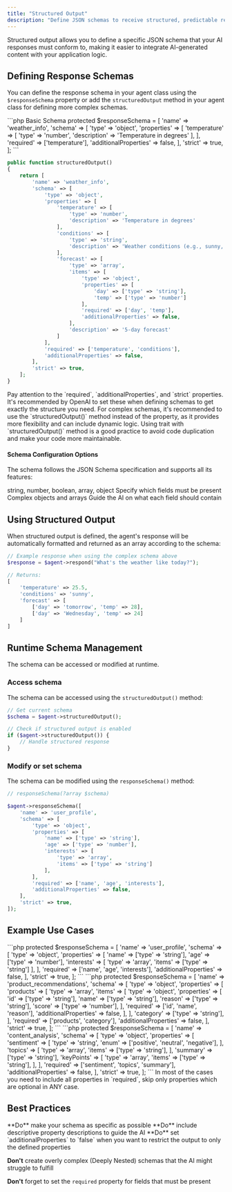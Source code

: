 ```yaml
---
title: "Structured Output"
description: "Define JSON schemas to receive structured, predictable responses from your AI agents instead of free-form text."
---
```


<Note>
Structured output allows you to define a specific JSON schema that your AI responses must conform to, making it easier to integrate AI-generated content with your application logic.
</Note>

## Defining Response Schemas

You can define the response schema in your agent class using the `$responseSchema` property or add the `structuredOutput` method in your agent class for defining more complex schemas.

<CodeGroup>
```php Basic Schema
protected $responseSchema = [
    'name' => 'weather_info',
    'schema' => [
        'type' => 'object',
        'properties' => [
            'temperature' => [
                'type' => 'number',
                'description' => 'Temperature in degrees'
            ],
        ],
        'required' => ['temperature'],
        'additionalProperties' => false,
    ],
    'strict' => true,
];
```

```php Complex Schema
public function structuredOutput()
{
    return [
        'name' => 'weather_info',
        'schema' => [
            'type' => 'object',
            'properties' => [
                'temperature' => [
                    'type' => 'number',
                    'description' => 'Temperature in degrees'
                ],
                'conditions' => [
                    'type' => 'string',
                    'description' => 'Weather conditions (e.g., sunny, rainy)'
                ],
                'forecast' => [
                    'type' => 'array',
                    'items' => [
                        'type' => 'object',
                        'properties' => [
                            'day' => ['type' => 'string'],
                            'temp' => ['type' => 'number']
                        ],
                        'required' => ['day', 'temp'],
                        'additionalProperties' => false,
                    ],
                    'description' => '5-day forecast'
                ]
            ],
            'required' => ['temperature', 'conditions'],
            'additionalProperties' => false,
        ],
        'strict' => true,
    ];
}
```
</CodeGroup>


<Warning>
Pay attention to the `required`, `additionalProperties`, and `strict` properties. It's recommended by OpenAI to set these when defining schemas to get exactly the structure you need.
</Warning>

<Tip>
For complex schemas, it's recommended to use the `structuredOutput()` method instead of the property, as it provides more flexibility and can include dynamic logic.
</Tip>

<Tip>
Using trait with `structuredOutput()` method is a good practice to avoid code duplication and make your code more maintainable.
</Tip>

#### Schema Configuration Options

The schema follows the JSON Schema specification and supports all its features:

<CardGroup cols={2}>
  <Card title="Basic Types" icon="code">
    string, number, boolean, array, object
  </Card>
  <Card title="Required Properties" icon="asterisk">
    Specify which fields must be present
  </Card>
  <Card title="Nested Structures" icon="layer-group">
    Complex objects and arrays
  </Card>
  <Card title="Property Descriptions" icon="comment">
    Guide the AI on what each field should contain
  </Card>
</CardGroup>

## Using Structured Output

When structured output is defined, the agent's response will be automatically formatted and returned as an array according to the schema:

```php
// Example response when using the complex schema above
$response = $agent->respond("What's the weather like today?");

// Returns:
[
    'temperature' => 25.5,
    'conditions' => 'sunny',
    'forecast' => [
        ['day' => 'tomorrow', 'temp' => 28],
        ['day' => 'Wednesday', 'temp' => 24]
    ]
]
```

## Runtime Schema Management

The schema can be accessed or modified at runtime.

### Access schema
The schema can be accessed using the `structuredOutput()` method:

```php
// Get current schema
$schema = $agent->structuredOutput();

// Check if structured output is enabled
if ($agent->structuredOutput()) {
    // Handle structured response
}
```

### Modify or set schema
The schema can be modified using the `responseSchema()` method:

```php
// responseSchema(?array $schema)

$agent->responseSchema([
    'name' => 'user_profile',
    'schema' => [
        'type' => 'object',
        'properties' => [
            'name' => ['type' => 'string'],
            'age' => ['type' => 'number'],
            'interests' => [
                'type' => 'array',
                'items' => ['type' => 'string']
            ],
        ],
        'required' => ['name', 'age', 'interests'],
        'additionalProperties' => false,
    ],
    'strict' => true,
]);
```

## Example Use Cases

<AccordionGroup>
  <Accordion title="User Profile Generation">
    ```php
    protected $responseSchema = [
        'name' => 'user_profile',
        'schema' => [
            'type' => 'object',
            'properties' => [
                'name' => ['type' => 'string'],
                'age' => ['type' => 'number'],
                'interests' => [
                    'type' => 'array',
                    'items' => ['type' => 'string']
                ],
            ],
            'required' => ['name', 'age', 'interests'],
            'additionalProperties' => false,
        ],
        'strict' => true,
    ];
    ```
  </Accordion>
  <Accordion title="Product Recommendations">
    ```php
    protected $responseSchema = [
        'name' => 'product_recommendations',
        'schema' => [
            'type' => 'object',
            'properties' => [
                'products' => [
                    'type' => 'array',
                    'items' => [
                        'type' => 'object',
                        'properties' => [
                            'id' => ['type' => 'string'],
                            'name' => ['type' => 'string'],
                            'reason' => ['type' => 'string'],
                            'score' => ['type' => 'number'],
                        ],
                        'required' => ['id', 'name', 'reason'],
                        'additionalProperties' => false,
                    ],
                ],
                'category' => ['type' => 'string'],
            ],
            'required' => ['products', 'category'],
            'additionalProperties' => false,
        ],
        'strict' => true,
    ];
    ```
  </Accordion>
  <Accordion title="Content Analysis">
    ```php
    protected $responseSchema = [
        'name' => 'content_analysis',
        'schema' => [
            'type' => 'object',
            'properties' => [
                'sentiment' => [
                    'type' => 'string',
                    'enum' => ['positive', 'neutral', 'negative'],
                ],
                'topics' => [
                    'type' => 'array',
                    'items' => ['type' => 'string'],
                ],
                'summary' => ['type' => 'string'],
                'keyPoints' => [
                    'type' => 'array',
                    'items' => ['type' => 'string'],
                ],
            ],
            'required' => ['sentiment', 'topics', 'summary'],
            'additionalProperties' => false,
        ],
        'strict' => true,
    ];
    ```
  </Accordion>
</AccordionGroup>

<Warning>
In most of the cases you need to include all properties in `required`, skip only properties which are optional in ANY case.
</Warning>

## Best Practices

<Check>
**Do** make your schema as specific as possible
</Check>

<Check>
**Do** include descriptive property descriptions to guide the AI
</Check>

<Check>
**Do** set `additionalProperties` to `false` when you want to restrict the output to only the defined properties
</Check>

<Icon icon="x" iconType="solid" color="red" /> **Don't** create overly complex (Deeply Nested) schemas that the AI might struggle to fulfill

<Icon icon="x" iconType="solid" color="red" /> **Don't** forget to set the `required` property for fields that must be present
